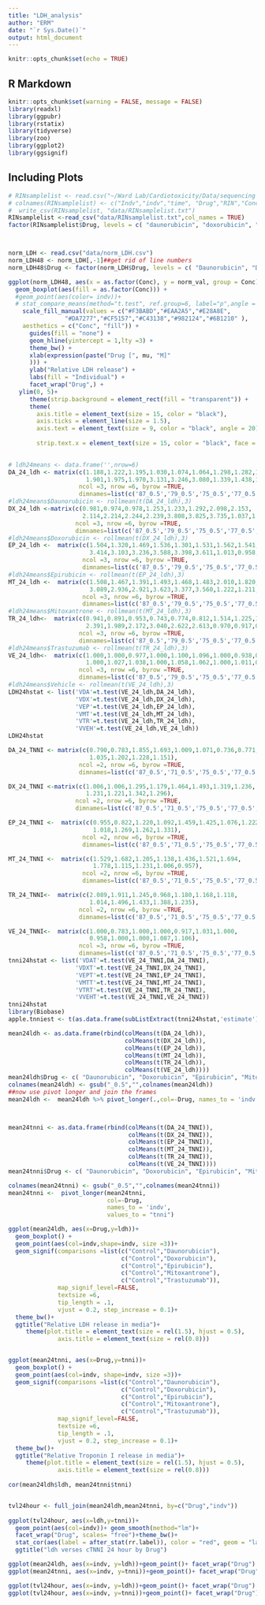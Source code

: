 ```yaml
---
title: "LDH_analysis"
author: "ERM"
date: "`r Sys.Date()`"
output: html_document
---
```


```r
knitr::opts_chunk$set(echo = TRUE)
```

## R Markdown

```r
knitr::opts_chunk$set(warning = FALSE, message = FALSE)
library(readxl)
library(ggpubr)
library(rstatix)
library(tidyverse)
library(zoo)
library(ggplot2)
library(ggsignif)
```

## Including Plots


```r

# RINsamplelist <- read.csv("~/Ward Lab/Cardiotoxicity/Data/sequencing things/RINsamplelist.csv")
# colnames(RINsamplelist) <- c("Indv","indv","time", "Drug","RIN","Conc_ng.ul")
#  write_csv(RINsamplelist, "data/RINsamplelist.txt")
RINsamplelist <-read_csv("data/RINsamplelist.txt",col_names = TRUE)
factor(RINsamplelist$Drug, levels = c( "daunorubicin", "doxorubicin", "epirubicin", "mitoxantrone", "trastuzumab","control"))



norm_LDH <- read.csv("data/norm_LDH.csv")
norm_LDH48 <- norm_LDH[,-1]##get rid of line numbers
norm_LDH48$Drug <- factor(norm_LDH$Drug, levels = c( "Daunorubicin", "Doxorubicin", "Epirubicin", "Mitoxantrone", "Trastuzumab","Control"))

ggplot(norm_LDH48, aes(x = as.factor(Conc), y = norm_val, group = Conc)) +
  geom_boxplot(aes(fill = as.factor(Conc))) +
  #geom_point(aes(color= indv))+
  # stat_compare_means(method="t.test", ref.group=6, label="p",angle = 75,hide.ns = TRUE, label.y=c(4.5),label.x= c(1.5,2.5,3.5,4.5,5.5,6.5,7.5),aes(angle=90))+
    scale_fill_manual(values = c("#F3BABD","#EAA2A5","#E28A8E",
                "#DA7277","#CF5157","#C43138","#982124","#6B1210" ),
    aesthetics = c("Conc", "fill")) + 
      guides(fill = "none") +
      geom_hline(yintercept = 1,lty =3) +
      theme_bw() +
      xlab(expression(paste("Drug [", mu, "M]"
      ))) +
      ylab("Relative LDH release") +
      labs(fill = "Individual") +
      facet_wrap("Drug",) +
   ylim(0, 5)+
      theme(strip.background = element_rect(fill = "transparent")) +
      theme(
        axis.title = element_text(size = 15, color = "black"),
        axis.ticks = element_line(size = 1.5),
        axis.text = element_text(size = 9, color = "black", angle = 20),
         
        strip.text.x = element_text(size = 15, color = "black", face = "bold")) 
      
```


```r
# ldh24means <- data.frame('',nrow=6)
DA_24_ldh <- matrix(c(1.188,1.222,1.195,1.030,1.074,1.064,1.298,1.282,1.262,
                      1.901,1.975,1.970,3.131,3.246,3.080,1.339,1.438,1.367),
                    ncol =3, nrow =6, byrow =TRUE,
                    dimnames=list(c('87_0.5','79_0.5','75_0.5','77_0.5','78_0.5','71_0.5')))
#ldh24means$Daunorubicin <- rollmean(t(DA_24_ldh),3)
DX_24_ldh <-matrix(c(0.981,0.974,0.978,1.253,1.233,1.292,2.098,2.153,
                     2.114,2.214,2.244,2.239,3.808,3.825,3.735,1.037,1.030,1.030),
                   ncol =3, nrow =6, byrow =TRUE,
                   dimnames=list(c('87_0.5','79_0.5','75_0.5','77_0.5','78_0.5','71_0.5')))
#ldh24means$Doxorubicin <- rollmean(t(DX_24_ldh),3)
EP_24_ldh <-  matrix(c(1.504,1.320,1.469,1.536,1.301,1.531,1.562,1.541,1.558,
                       3.414,3.103,3.236,3.588,3.398,3.611,1.013,0.958,0.991),
                     ncol =3, nrow =6, byrow =TRUE,
                     dimnames=list(c('87_0.5','79_0.5','75_0.5','77_0.5','78_0.5','71_0.5')))
#ldh24means$Epirubicin <- rollmean(t(EP_24_ldh),3)
MT_24_ldh <-  matrix(c(1.508,1.467,1.391,1.493,1.468,1.483,2.010,1.820,1.911,
                       3.089,2.936,2.921,3.623,3.377,3.560,1.222,1.211,1.215),
                     ncol =3, nrow =6, byrow =TRUE,
                     dimnames=list(c('87_0.5','79_0.5','75_0.5','77_0.5','78_0.5','71_0.5')))
#ldh24means$Mitoxantrone <- rollmean(t(MT_24_ldh),3)
TR_24_ldh<-  matrix(c(0.941,0.891,0.953,0.743,0.774,0.812,1.514,1.225,1.252,
                      2.391,1.989,2.172,3.040,2.622,2.613,0.970,0.917,0.895),
                    ncol =3, nrow =6, byrow =TRUE,
                    dimnames=list(c('87_0.5','79_0.5','75_0.5','77_0.5','78_0.5','71_0.5')))
#ldh24means$Trastuzumab <- rollmean(t(TR_24_ldh),3)
VE_24_ldh<-  matrix(c(1.000,1.000,0.977,1.000,1.100,1.096,1.000,0.938,0.951,
                      1.000,1.027,1.038,1.000,1.058,1.062,1.000,1.011,0.975),
                    ncol =3, nrow =6, byrow =TRUE,
                    dimnames=list(c('87_0.5','79_0.5','75_0.5','77_0.5','78_0.5','71_0.5')))
#ldh24means$Vehicle <- rollmean(t(VE_24_ldh),3)
LDH24hstat <- list('VDA'=t.test(VE_24_ldh,DA_24_ldh),
                   'VDX'=t.test(VE_24_ldh,DX_24_ldh),
                   'VEP'=t.test(VE_24_ldh,EP_24_ldh),
                   'VMT'=t.test(VE_24_ldh,MT_24_ldh),
                   'VTR'=t.test(VE_24_ldh,TR_24_ldh),
                   'VVEH'=t.test(VE_24_ldh,VE_24_ldh))
LDH24hstat
```


```r

DA_24_TNNI <- matrix(c(0.790,0.783,1.855,1.693,1.009,1.071,0.736,0.771,
                       1.035,1.202,1.228,1.151),
                    ncol =2, nrow =6, byrow =TRUE,
                    dimnames=list(c('87_0.5','71_0.5','75_0.5','77_0.5','78_0.5','79_0.5')))

DX_24_TNNI <-matrix(c(1.006,1.006,1.295,1.179,1.464,1.493,1.319,1.236,
                      1.231,1.221,1.342,1.296),
                   ncol =2, nrow =6, byrow =TRUE,
                   dimnames=list(c('87_0.5','71_0.5','75_0.5','77_0.5','78_0.5','79_0.5')))

EP_24_TNNI <-  matrix(c(0.955,0.822,1.220,1.092,1.459,1.425,1.076,1.222,
                        1.018,1.269,1.262,1.331),
                     ncol =2, nrow =6, byrow =TRUE,
                     dimnames=list(c('87_0.5','71_0.5','75_0.5','77_0.5','78_0.5','79_0.5')))

MT_24_TNNI <-  matrix(c(1.529,1.682,1.205,1.138,1.436,1.521,1.694,
                        1.778,1.115,1.231,1.006,0.957),
                     ncol =2, nrow =6, byrow =TRUE,
                     dimnames=list(c('87_0.5','71_0.5','75_0.5','77_0.5','78_0.5','79_0.5')))

TR_24_TNNI<-  matrix(c(2.089,1.911,1.245,0.968,1.180,1.168,1.118,
                       1.014,1.496,1.433,1.388,1.235),
                    ncol =2, nrow =6, byrow =TRUE,
                    dimnames=list(c('87_0.5','71_0.5','75_0.5','77_0.5','78_0.5','79_0.5')))

VE_24_TNNI<-  matrix(c(1.000,0.783,1.000,1.000,0.917,1.031,1.000,
                       0.958,1.000,1.000,1.087,1.106),
                    ncol =3, nrow =6, byrow =TRUE,
                    dimnames=list(c('87_0.5','71_0.5','75_0.5','77_0.5','78_0.5','79_0.5')))
tnni24hstat <- list('VDAT'=t.test(VE_24_TNNI,DA_24_TNNI),
                   'VDXT'=t.test(VE_24_TNNI,DX_24_TNNI),
                   'VEPT'=t.test(VE_24_TNNI,EP_24_TNNI),
                   'VMTT'=t.test(VE_24_TNNI,MT_24_TNNI),
                   'VTRT'=t.test(VE_24_TNNI,TR_24_TNNI),
                   'VVEHT'=t.test(VE_24_TNNI,VE_24_TNNI))
tnni24hstat
library(Biobase)
apple.tnniest <- t(as.data.frame(subListExtract(tnni24hstat,'estimate')))##this pulls out a specific thing and puts into datafram as a vector for later manipulation (think pvalue or mean)


```



```r


mean24ldh <- as.data.frame(rbind(colMeans(t(DA_24_ldh)),
                                 colMeans(t(DX_24_ldh)),
                                 colMeans(t(EP_24_ldh)),
                                 colMeans(t(MT_24_ldh)),
                                 colMeans(t(TR_24_ldh)),
                                 colMeans(t(VE_24_ldh))))
mean24ldh$Drug <- c( "Daunorubicin", "Doxorubicin", "Epirubicin", "Mitoxantrone", "Trastuzumab","Control")  ###add drug name then take out the 0.5 thing
colnames(mean24ldh) <- gsub("_0.5","",colnames(mean24ldh))
##now use pivot longer and join the frames
mean24ldh <-  mean24ldh %>% pivot_longer(.,col=-Drug, names_to = 'indv', values_to = "ldh")



mean24tnni <- as.data.frame(rbind(colMeans(t(DA_24_TNNI)),
                                  colMeans(t(DX_24_TNNI)),
                                  colMeans(t(EP_24_TNNI)),
                                  colMeans(t(MT_24_TNNI)),
                                  colMeans(t(TR_24_TNNI)),
                                  colMeans(t(VE_24_TNNI))))
mean24tnni$Drug <- c( "Daunorubicin", "Doxorubicin", "Epirubicin", "Mitoxantrone", "Trastuzumab","Control")

colnames(mean24tnni) <- gsub("_0.5","",colnames(mean24tnni))
mean24tnni <-  pivot_longer(mean24tnni, 
                            col=-Drug, 
                            names_to = 'indv', 
                            values_to = "tnni")

ggplot(mean24ldh, aes(x=Drug,y=ldh))+
  geom_boxplot() +
  geom_point(aes(col=indv,shape=indv, size =3))+
  geom_signif(comparisons =list(c("Control","Daunorubicin"),
                                c("Control","Doxorubicin"),
                                c("Control","Epirubicin"),
                                c("Control","Mitoxantrone"),
                                c("Control","Trastuzumab")),
              map_signif_level=FALSE, 
              textsize =6,
              tip_length = .1, 
              vjust = 0.2, step_increase = 0.1)+
  theme_bw()+
  ggtitle("Relative LDH release in media")+
     theme(plot.title = element_text(size = rel(1.5), hjust = 0.5),
              axis.title = element_text(size = rel(0.8))) 


ggplot(mean24tnni, aes(x=Drug,y=tnni))+
  geom_boxplot() +
  geom_point(aes(col=indv, shape=indv, size =3))+
  geom_signif(comparisons =list(c("Control","Daunorubicin"),
                                c("Control","Doxorubicin"),
                                c("Control","Epirubicin"),
                                c("Control","Mitoxantrone"),
                                c("Control","Trastuzumab")),
              map_signif_level=FALSE, 
              textsize =6,
              tip_length = .1, 
              vjust = 0.2, step_increase = 0.1)+
  theme_bw()+
  ggtitle("Relative Troponin I release in media")+
     theme(plot.title = element_text(size = rel(1.5), hjust = 0.5),
              axis.title = element_text(size = rel(0.8))) 
  
cor(mean24ldh$ldh, mean24tnni$tnni)


tvl24hour <- full_join(mean24ldh,mean24tnni, by=c("Drug","indv"))
 
ggplot(tvl24hour, aes(x=ldh,y=tnni))+
  geom_point(aes(col=indv))+ geom_smooth(method="lm")+
  facet_wrap("Drug", scales= "free")+theme_bw()+
  stat_cor(aes(label = after_stat(rr.label)), color = "red", geom = "label")+
  ggtitle("ldh verses cTNNI 24 hour by Drug")


```

```r



ggplot(mean24ldh, aes(x=indv, y=ldh))+geom_point()+ facet_wrap("Drug")
ggplot(mean24tnni, aes(x=indv, y=tnni))+geom_point()+ facet_wrap("Drug")

```



```r

ggplot(tvl24hour, aes(x=indv, y=ldh))+geom_point()+ facet_wrap("Drug")
ggplot(tvl24hour, aes(x=indv, y=tnni))+geom_point()+ facet_wrap("Drug")




```
